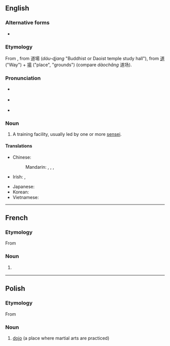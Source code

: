 {{also|dōjō}}
==English==
{{wikipedia}}

===Alternative forms===
* {{l|en|dōjō}}

===Etymology===
From {{etyl|ja|en}} {{l|ja|道場|tr=''dōjō'' どうじょう}}, from {{etyl|ltc|en}} 道場 (''dáu-ɖjang'' "Buddhist or Daoist temple study hall"), from [[道]] ("Way") + [[場]] ("place", "grounds") (compare {{etyl|cmn|en}} ''dàochǎng'' 道场).

===Pronunciation===
* {{a|UK}} {{IPA|/ˈdəʊdʒəʊ/|[ˈdəʊ̯d͡ʒəʊ̯]|lang=en}}
* {{a|US}} {{IPA|/ˈdoʊˌdʒoʊ/|[ˈdoʊ̯ˌd͡ʒoʊ̯]|lang=en}}
* {{rhymes|əʊdʒəʊ|lang=en}}

===Noun===
{{en-noun|s|dojo}}

# {{lb|en|martial arts}} A training facility, usually led by one or more [[sensei]].

====Translations====
{{trans-top|martial arts training facility}}
* Chinese:
*: Mandarin: {{t|cmn|武術館}}, {{t|cmn|武术馆|tr=wǔshùguǎn}}, {{t|cmn|武館}}, {{t|cmn|武馆|tr=wǔguǎn}}
* Irish: {{t|ga|seomra oiliúna|m}}, {{t|ga|dojo|m}}
{{trans-mid}}
* Japanese: {{t|ja|道場|tr=''dōjō'' どうじょう}}
* Korean: {{t|ko|도장}}
* Vietnamese: {{t-needed|vi}}
{{trans-bottom}}

----

==French==
{{wikipedia|lang=fr}}

===Etymology===
From {{etyl|ja|fr}} {{m|ja|道場|tr=dōjō||place of the way|sc=Jpan}}

===Noun===
{{fr-noun|m}}

# {{lb|fr|martial arts}} {{l|en|dojo}}

----

==Polish==

===Etymology===
From {{etyl|ja|pl}} {{m|ja|道場|tr=dōjō||place of the way|sc=Jpan}}

===Noun===
{{head|pl|noun|g=n|indeclinable}}

# [[#English|dojo]] (a place where martial arts are practiced)